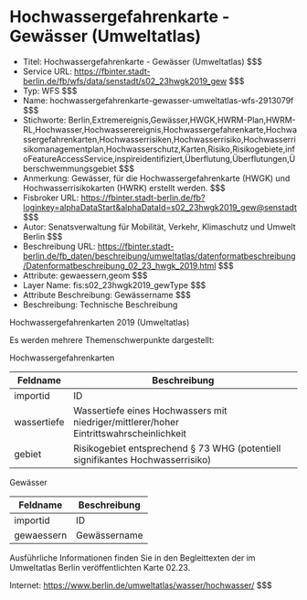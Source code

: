 # Hochwassergefahrenkarte - Gewässer (Umweltatlas)
- Titel: Hochwassergefahrenkarte - Gewässer (Umweltatlas) $$$
- Service URL: https://fbinter.stadt-berlin.de/fb/wfs/data/senstadt/s02_23hwgk2019_gew $$$
- Typ: WFS $$$
- Name: hochwassergefahrenkarte-gewasser-umweltatlas-wfs-2913079f $$$
- Stichworte: Berlin,Extremereignis,Gewässer,HWGK,HWRM-Plan,HWRM-RL,Hochwasser,Hochwasserereignis,Hochwassergefahrenkarte,Hochwassergefahrenkarten,Hochwasserrisiken,Hochwasserrisiko,Hochwasserrisikomanagementplan,Hochwasserschutz,Karten,Risiko,Risikogebiete,infoFeatureAccessService,inspireidentifiziert,Überflutung,Überflutungen,Überschwemmungsgebiet $$$
- Anmerkung: Gewässer, für die Hochwassergefahrenkarte (HWGK) und Hochwasserrisikokarten (HWRK) erstellt werden. $$$
- Fisbroker URL: https://fbinter.stadt-berlin.de/fb?loginkey=alphaDataStart&alphaDataId=s02_23hwgk2019_gew@senstadt $$$
- Autor: Senatsverwaltung für Mobilität, Verkehr, Klimaschutz und Umwelt Berlin $$$
- Beschreibung URL: https://fbinter.stadt-berlin.de/fb_daten/beschreibung/umweltatlas/datenformatbeschreibung/Datenformatbeschreibung_02_23_hwgk_2019.html $$$
- Attribute: gewaessern,geom $$$
- Layer Name: fis:s02_23hwgk2019_gewType $$$
- Attribute Beschreibung: Gewässername $$$
- Beschreibung: Technische Beschreibung 

Hochwassergefahrenkarten 2019 (Umweltatlas)

Es werden mehrere Themenschwerpunkte dargestellt:  

Hochwassergefahrenkarten

| **Feldname** | **Beschreibung**                                                                        |
| ------------ | --------------------------------------------------------------------------------------- |
| importid     | ID                                                                                      |
| wassertiefe  | Wassertiefe eines Hochwassers mit niedriger/mittlerer/hoher Eintrittswahrscheinlichkeit |
| gebiet       | Risikogebiet entsprechend § 73 WHG (potentiell signifikantes Hochwasserrisiko)          |

  
Gewässer

| **Feldname** | **Beschreibung** |
| ------------ | ---------------- |
| importid     | ID               |
| gewaessern   | Gewässername     |

  
Ausführliche Informationen finden Sie in den Begleittexten der im Umweltatlas Berlin veröffentlichten Karte 02.23.

Internet: https://www.berlin.de/umweltatlas/wasser/hochwasser/ $$$

